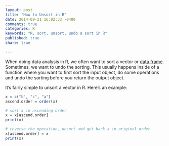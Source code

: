 ```yaml
---
layout: post
title: "How to Unsort in R"
date: 2014-09-21 16:02:33 -0400
comments: true
categories: R
keywords: "R, sort, unsort, undo a sort in R"
published: true
share: true

---
```

When doing data analysis in R, we often want to sort a vector or [data frame](http://gmlang.com/r/how-to-easily-sort-a-data-frame/). Sometimes, we want to undo the sorting. This usually happens inside of a function where you want to first sort the input object, do some operations and undo the sorting before you return the output object. 

It's fairly simple to unsort a vector in R. Here's an example:
```r
x = c("b", "c", "a")
ascend.order = order(x)

# sort x in ascending order
x = x[ascend.order]
print(x)

# reverse the operation, unsort and get back x in original order 
x[ascend.order] = x
print(x)
```
